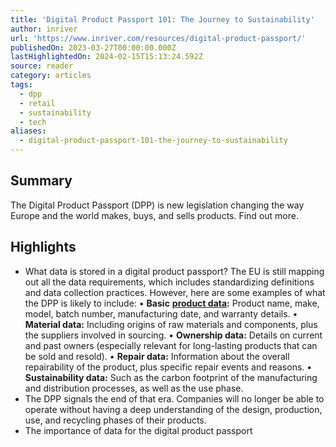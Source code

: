 ```yaml
---
title: 'Digital Product Passport 101: The Journey to Sustainability'
author: inriver
url: 'https://www.inriver.com/resources/digital-product-passport/'
publishedOn: 2023-03-27T00:00:00.000Z
lastHighlightedOn: 2024-02-15T15:13:24.592Z
source: reader
category: articles
tags:
  - dpp
  - retail
  - sustainability
  - tech
aliases:
  - digital-product-passport-101-the-journey-to-sustainability
---
```

## Summary

The Digital Product Passport (DPP) is new legislation changing the way Europe and the world makes, buys, and sells products. Find out more.

## Highlights
- What data is stored in a digital product passport?
  The EU is still mapping out all the data requirements, which includes standardizing definitions and data collection practices. However, here are some examples of what the DPP is likely to include:
  • **Basic** [**product data**](https://www.inriver.com/resources/what-is-product-data-syndication/)**:** Product name, make, model, batch number, manufacturing date, and warranty details.
  • **Material data:** Including origins of raw materials and components, plus the suppliers involved in sourcing.
  • **Ownership data:** Details on current and past owners (especially relevant for long-lasting products that can be sold and resold).
  • **Repair data:** Information about the overall repairability of the product, plus specific repair events and reasons.
  • **Sustainability data:** Such as the carbon footprint of the manufacturing and distribution processes, as well as the use phase.
- The DPP signals the end of that era. Companies will no longer be able to operate without having a deep understanding of the design, production, use, and recycling phases of their products.
- The importance of data for the digital product passport

